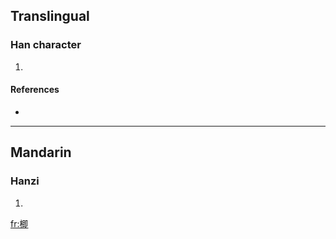 ==Translingual==

===Han character===
{{Han char|rn=75|rad=木|as=09|sn=13|four=4792<sub>0</sub>|canj=木日戈中 (DAIL)}}

# {{defn|Han|sort=木09}}

====References====
* {{Han ref|kx=0539.160|dkj=15134|dj=0927.020|hdz=21251.130|uh=6956|ud=26966|bh=D5B8|bd=54712}}

----

==Mandarin==

===Hanzi===
{{cmn-hanzi|pin=[[zhì]] ([[zhi4]])|wg=chih<sup>4</sup>}}

# {{defn|Mandarin}}

[[fr:楖]]